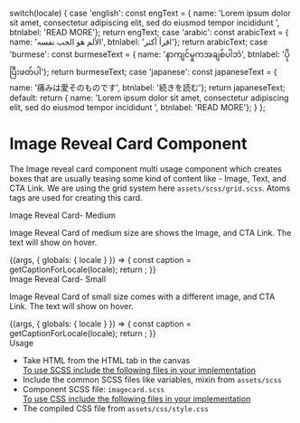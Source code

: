 
  switch(locale) {
    case 'english': const engText = { name: 'Lorem ipsum dolor sit amet, consectetur adipiscing elit, sed do eiusmod tempor incididunt ', btnlabel: 'READ MORE'}; return engText;
    case 'arabic': const arabicText = { name: 'الألم هو الحب نفسه', btnlabel: 'اقرأ أكثر'}; return arabicText;
    case 'burmese': const burmeseText = { name: 'နာကျင်မှုကအချစ်ပါဘဲ', btnlabel: 'ပိုပြီးဖတ်ပါ'}; return burmeseText;
    case 'japanese': const japaneseText = { name: '痛みは愛そのものです', btnlabel: '続きを読む'}; return japaneseText;
    default:
      return { name: 'Lorem ipsum dolor sit amet, consectetur adipiscing elit, sed do eiusmod tempor incididunt ', btnlabel: 'READ MORE'};
  }
};

<Meta title="Components/UI components/Cards/Image Reveal CTA Card" />

<style>{`
 .subheading {
    font-weight: 700;
    font-size: 24px;
    color: #031c2d;
    letter-spacing: 1.5px;
    line-height: 24px;
    margin-bottom: 12px;
    margin-top: 40px;
  }
  .sbdocs .sbdocs-p,
  .sbdocs .sbdocs-li{
    font-size: 1rem;
  }
`}</style>

# Image Reveal Card Component
The Image reveal card component multi usage component which creates boxes that are usually teasing some kind of content like - Image, Text, and CTA Link. We are using the grid system here <code>assets/scss/grid.scss</code>. Atoms tags are used for creating this card.

<div className="subheading">Image Reveal Card- Medium</div>
<p>Image Reveal Card of medium size are shows the Image, and CTA Link. The text will show on hover.</p>

<Story name="Image card">
  {(args, { globals: { locale } }) => {
    const caption = getCaptionForLocale(locale);
    return <ImageRevelCard contentname={caption.name} image={img} button={caption.btnlabel} link='#' size='medium-4'></ImageRevelCard>;
  }}
</Story>

<div className="subheading">Image Reveal Card- Small</div>
<p>Image Reveal Card of small size comes with a different image, and CTA Link. The text will show on hover.</p>

<Story name="Image card-small">
  {(args, { globals: { locale } }) => {
    const caption = getCaptionForLocale(locale);
    return <ImageRevelCard contentname={caption.name} image={imgsmall} button={caption.btnlabel} link='#' size='small'></ImageRevelCard>;
  }}
</Story>

<div className="subheading">Usage</div>
<ul>
  <li>Take HTML from the HTML tab in the canvas</li>
  <u>To use SCSS include the following files in your implementation</u>
  <li>Include the common SCSS files like variables, mixin from <code>assets/scss</code></li>
  <li>Component SCSS file: <code>imagecard.scss</code></li>
  <u>To use CSS include the following files in your implementation</u>
  <li>The compiled CSS file from <code>assets/css/style.css</code></li>
</ul>
